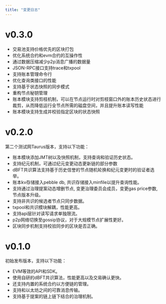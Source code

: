 ```yaml
---
title: "变更日志"
---
```


# v0.3.0
- 交易池支持价格优先的区块打包
- 优化系统合约和evm合约的互操作性
- 通过数据压缩减少p2p消息广播的数据量
- JSON-RPC接口支持trace和txpool
- 支持账本管理命令行
- 优化查询类接口的性能
- 支持基于状态快照的同步模式
- 重构节点秘钥管理
- 账本模块支持剪枝机制，可以在节点运行时对剪枝窗口外的账本历史状态进行裁剪，从而降低运行全节点所需的磁盘空间，并且提升账本读写性能
- 账本模块支持生成并校验指定区块的状态快照


# v0.2.0
第二个测试网Taurus版本，支持以下功能：
- 账本模块添加JMT树以及快照机制，支持查询和验证历史状态。
- 支持纪元机制，可通过纪元变更动态更新链的部分参数
- dBFT共识算法支持基于历史信誉的节点随机轮换和纪元变更时的验证者选举。
- 账本kv存储接入pebble db, 共识存储接入minfile以提升查询性能。
- 支持通过治理提案动态增删节点, 变更治理委员会成员，变更gas price参数, 节点版本升级。
- 支持非共识的候选者节点只同步数据。
- txpool和共识模块解耦，性能更高。
- 支持api层针对读写请求单独限流。
- p2p网络切换至gossip协议，对于大规模节点扩展性更好。
- 区块同步机制支持校验同步的区块是否正确。

# v0.1.0
初始发布版本，支持以下功能：
- EVM等效的API和SDK。
- 使用自研的dBFT共识算法，性能更高以及交易确认更快。
- 还支持内置的系统合约以方便链的管理。
- 支持和以太坊之间的可靠消息传输。
- 支持基于提案的链上链下结合的治理机制。